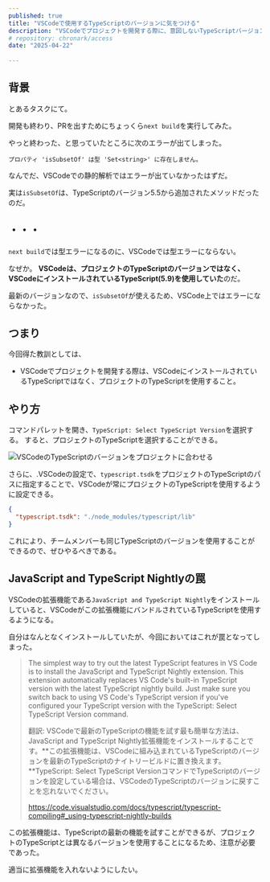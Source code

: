 ```yaml
---
published: true
title: "VSCodeで使用するTypeScriptのバージョンに気をつける"
description: "VSCodeでプロジェクトを開発する際に、意図しないTypeScriptバージョンが使われることを防ぐためのポイントがあります。プロジェクトに沿ったTypeScriptを正しく使うことで、開発環境のズレによる不具合を未然に防げます。"
# repository: chronark/access
date: "2025-04-22"
  
---
```

## 背景

とあるタスクにて。

開発も終わり、PRを出すためにちょっくら`next build`を実行してみた。

やっと終わった、と思っていたところに次のエラーが出てしまった。

```
プロパティ 'isSubsetOf' は型 'Set<string>' に存在しません。
```

なんでだ、VSCodeでの静的解析ではエラーが出ていなかったはずだ。

実は`isSubsetOf`は、TypeScriptのバージョン5.5から追加されたメソッドだったのだ。

## ・・・

`next build`では型エラーになるのに、VSCodeでは型エラーにならない。

なぜか。
**VSCodeは、プロジェクトのTypeScriptのバージョンではなく、VSCodeにインストールされているTypeScript(5.9)を使用していた**のだ。

最新のバージョンなので、`isSubsetOf`が使えるため、VSCode上ではエラーにならなかった。

## つまり
今回得た教訓としては、
- VSCodeでプロジェクトを開発する際は、VSCodeにインストールされているTypeScriptではなく、プロジェクトのTypeScriptを使用すること。

## やり方
コマンドパレットを開き、`TypeScript: Select TypeScript Version`を選択する。
すると、プロジェクトのTypeScriptを選択することができる。

![VSCodeのTypeScriptのバージョンをプロジェクトに合わせる](/images/image.png)

さらに、.VSCodeの設定で、`typescript.tsdk`をプロジェクトのTypeScriptのパスに指定することで、VSCodeが常にプロジェクトのTypeScriptを使用するように設定できる。

```json
{
  "typescript.tsdk": "./node_modules/typescript/lib"
}
```

これにより、チームメンバーも同じTypeScriptのバージョンを使用することができるので、ぜひやるべきである。

## JavaScript and TypeScript Nightlyの罠
VSCodeの拡張機能である`JavaScript and TypeScript Nightly`をインストールしていると、VSCodeがこの拡張機能にバンドルされているTypeScriptを使用するようになる。

自分はなんとなくインストールしていたが、今回においてはこれが罠となってしまった。

> The simplest way to try out the latest TypeScript features in VS Code is to install the JavaScript and TypeScript Nightly extension.
> This extension automatically replaces VS Code's built-in TypeScript version with the latest TypeScript nightly build. 
> Just make sure you switch back to using VS Code's TypeScript version if you've configured your TypeScript version with the TypeScript: Select TypeScript Version command.
> 
> 翻訳: VSCodeで最新のTypeScriptの機能を試す最も簡単な方法は、JavaScript and TypeScript Nightly拡張機能をインストールすることです。**この拡張機能は、VSCodeに組み込まれているTypeScriptのバージョンを最新のTypeScriptのナイトリービルドに置き換えます。**TypeScript: Select TypeScript VersionコマンドでTypeScriptのバージョンを設定している場合は、VSCodeのTypeScriptのバージョンに戻すことを忘れないでください。
>
> https://code.visualstudio.com/docs/typescript/typescript-compiling#_using-typescript-nightly-builds

この拡張機能は、TypeScriptの最新の機能を試すことができるが、プロジェクトのTypeScriptとは異なるバージョンを使用することになるため、注意が必要であった。

適当に拡張機能を入れないようにしたい。

